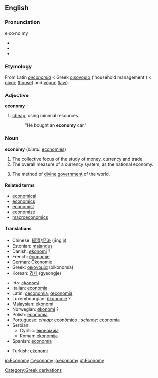 {{Wikipedia}}
==English==

===Pronunciation===
e·co·no·my
*{{IPA|//}}
*{{AHD|/ĕ'kô'nô'mĕ/}}
*{{SAMPA|//}}

===Etymology===
From Latin ''[[oeconomia]]'' < Greek [[οικονομία]] ('household management') < [[οίκος]] ([[house]]) and [[νόμος]] ([[law]]).

===Adjective===
'''economy'''

#[[cheap]]; using minimal resources.
#:"He bought an '''economy''' car."

===Noun===
'''economy'''  (''plural:'' [[economies]])

#The collective focus of the study of money, currency and trade.
#The overall measure of a currency system; as the national economy.
#{{theology}} The method of [[divine]] [[government]] of the world.

====Related terms====
*[[economical]]
*[[economics]]
*[[economist]]
*[[economize]]
*[[macroeconomics]]

====Translations====
*Chinese: [[經濟]]/[[经济]] (jīng jì)
*Estonian: [[majandus]]
*Danish: [[økonomi]] ?
*French: [[économie]] {{f}}
*German: [[Ökonomie]] {{f}}
*Greek: [[οικονομία]] (oikonomía) {{f}}
*Korean: [[경제]] (gyeongje)
{{f}}
*Ido: [[ekonomi]]
*Italian: [[economia]] {{f}}
*Latin: [[oeconomia]], [[œconomia]] {{f}}
*Luxembourgian: [[ökonomie]] ?
*Malaysian: [[ekonomi]]
*Norwegian: [[økonomi]] ? {{f}}
*Polish: [[economia]] {{f}}
*Portuguese: ''cheap:'' [[econômico]] {{m}}; ''science:'' [[economia]] {{f}}
*Serbian:
**Cyrillic: [[економија]] {{f}}
**Roman: [[ekonomija]] {{f}}
*Spanish: [[economía]] {{f}}
<!--*Swedish: [[ökonomi]]-->
*Turkish: [[ekonomi]]
{{bottom}}

[[Category:Greek derivations]]

[[io:Economy]]
[[it:economy]]
[[ja:economy]]
[[pt:Economy]]